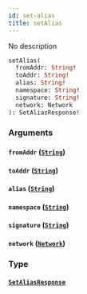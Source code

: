 ```yaml
---
id: set-alias
title: setAlias
---
```



No description


```graphql
setAlias(
  fromAddr: String!
  toAddr: String!
  alias: String!
  namespace: String!
  signature: String!
  network: Network
): SetAliasResponse!

```


### Arguments

#### `fromAddr` ([`String`](/docs/GraphQL/scalars/string))




#### `toAddr` ([`String`](/docs/GraphQL/scalars/string))




#### `alias` ([`String`](/docs/GraphQL/scalars/string))




#### `namespace` ([`String`](/docs/GraphQL/scalars/string))




#### `signature` ([`String`](/docs/GraphQL/scalars/string))




#### `network` ([`Network`](/docs/GraphQL/enums/network))




### Type

#### [`SetAliasResponse`](/docs/GraphQL/objects/set-alias-response) 






